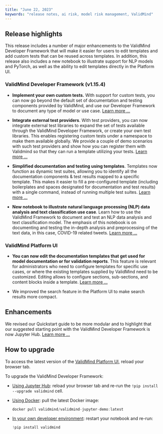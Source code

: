 ```yaml
---
title: "June 22, 2023"
keywords: "release notes, ai risk, model risk management, ValidMind"
---
```


## Release highlights

This release includes a number of major enhancements to the ValidMind Developer Framework that will make it easier for users to edit templates and add custom tests that can be reused across templates. In addition, this release also includes a new notebook to illustrate support for NLP models and PyTorch, as well as the ability to edit templates directly in the Platform UI. 

### ValidMind Developer Framework (v1.15.4)

- **Implement your own custom tests.** With support for custom tests, you can now go beyond the default set of documentation and testing components provided by ValidMind, and use our Developer Framework to document any type of model or use case. [Learn more ...](../notebooks/how_to/implementing_custom_tests.ipynb)

- **Integrate external test providers**. With test providers, you can now integrate external test libraries to expand the set of tests available through the ValidMind Developer Framework, or create your own test libraries. This enables registering custom tests under a namespace to make them available globally. We provide a couple of demo scenarios with such test providers and show how you can register them with  Validmind so that they can run a template utilizing your tests. [Learn more ...](../notebooks/external_test_providers_demo.ipynb)

- **Simplified documentation and testing using templates**. Templates now function as dynamic test suites, allowing you to identify all the documentation components & test results mapped to a specific template. This makes it easier to fill a pre-configured template (including boilerplates and spaces designated for documentation and test results) with a single command, instead of running multiple test suites. [Learn more ...](get-started-developer-framework.qmd)

<!--- NR Replaced original Pytorch NLP link with CatBoost link, as the original link  has issues in Quarto --->
- **New notebook to illustrate natural language processing (NLP) data analysis and text classification use case**. Learn how to use the ValidMind Framework to document and test an NLP data analysis and text classification model. The emphasis of this notebook is on documenting and testing the in-depth analysis and preprocessing of the text data, in this case, COVID-19 related tweets. [Learn more ...](../notebooks/nlp/nlp_sentiment_analysis_catboost_demo.ipynb)

### ValidMind Platform UI

- **You can now edit the documentation templates that get used for model documentation or for validation reports**. This feature is relevant for administrators who need to configure templates for specific use cases, or where the existing templates supplied by ValidMind need to be customized. Editing allows to configure sections, sub-sections, and content blocks inside a template. [Learn more ...](edit-templates.qmd)

- We improved the search feature in the Platform UI to make search results more compact.

## Enhancements

We revised our Quickstart guide to be more modular and to highlight that our suggested starting point with the ValidMind Developer Framework is now Jupyter Hub. [Learn more ...](quickstart.qmd)

## How to upgrade

To access the latest version of the [ValidMind Platform UI](http://app.prod.validmind.ai/), reload your browser tab.

To upgrade the ValidMind Developer Framework:

- [Using Jupyter Hub](try-developer-framework-with-jupyterhub.qmd): reload your browser tab and re-run the `!pip install --upgrade validmind` cell.

- [Using Docker](try-developer-framework-with-docker.qmd): pull the latest Docker image:
    
    ```jsx
    docker pull validmind/validmind-jupyter-demo:latest
    
    ```
    
- [In your own developer environment](install-and-initialize-developer-framework.qmd): restart your notebook and re-run:
    
    ```python
    !pip install validmind
    ```
